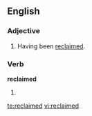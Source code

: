 ==English==
===Adjective===
{{en-adj|-}}

#Having been [[reclaim|reclaimed]].

===Verb===
'''reclaimed'''

#{{past of|[[reclaim]]}}

[[te:reclaimed]]
[[vi:reclaimed]]